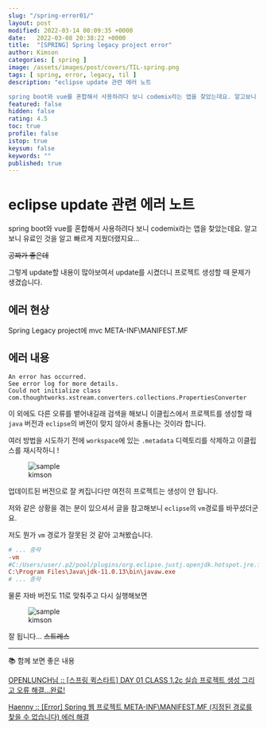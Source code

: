 ```yaml
---
slug: "/spring-error01/"
layout: post
modified: 2022-03-14 00:09:35 +0000
date:   2022-03-08 20:38:22 +0000
title:  "[SPRING] Spring legacy project error"
author: Kimson
categories: [ spring ]
image: /assets/images/post/covers/TIL-spring.png
tags: [ spring, error, legacy, til ]
description: "eclipse update 관련 에러 노트

spring boot와 vue를 혼합해서 사용하려다 보니 codemix라는 앱을 찾았는데요. 알고보니 유료인 것을 알고 빠르게 지웠더랬지요..."
featured: false
hidden: false
rating: 4.5
toc: true
profile: false
istop: true
keysum: false
keywords: ""
published: true
---
```


# eclipse update 관련 에러 노트

spring boot와 vue를 혼합해서 사용하려다 보니 codemix라는 앱을 찾았는데요. 알고보니 유료인 것을 알고 빠르게 지웠더랬지요...

<del>공짜가 좋은데</del>

그렇게 update할 내용이 많아보여서 update를 시켰더니 프로젝트 생성할 때 문제가 생겼습니다.

## 에러 현상

Spring Legacy project에 mvc META-INF\MANIFEST.MF

## 에러 내용

```plaintext
An error has occurred.
See error log for more details.
Could not initialize class com.thoughtworks.xstream.converters.collections.PropertiesConverter
```

이 외에도 다른 오류를 뱉어내길래 검색을 해보니 이클립스에서 프로젝트를 생성할 때 `java` 버전과 `eclipse`의 버전이 맞지 않아서 충돌나는 것이라 합니다.

여러 방법을 시도하기 전에 `workspace`에 있는 `.metadata` 디렉토리를 삭제하고 이클립스를 재시작하니 !

<figure className="text-center">
<span className="w-inline-block">
   <img src="/assets/images/post/error/spring-update-error01.png" alt="sample" title="sample" />
   <figcaption>kimson</figcaption>
</span>
</figure>

업데이트된 버전으로 잘 켜집니다만 여전히 프로젝트는 생성이 안 됩니다.

저와 같은 상황을 겪는 분이 있으셔서 글을 참고해보니 `eclipse`의 `vm`경로를 바꾸셨더군요.

저도 뭔가 `vm` 경로가 잘못된 것 같아 고쳐봤습니다.

```ini
# ... 중략
-vm
#C:/Users/user/.p2/pool/plugins/org.eclipse.justj.openjdk.hotspot.jre.full.win32.x86_64_17.0.1.v20211116-1657/jre/bin
C:\Program Files\Java\jdk-11.0.13\bin\javaw.exe
# ... 중략
```

물론 자바 버전도 11로 맞춰주고 다시 실행해보면

<figure className="text-center">
<span className="w-inline-block">
   <img src="/assets/images/post/error/spring-update-error02.png" alt="sample" title="sample" />
   <figcaption>kimson</figcaption>
</span>
</figure>

잘 됩니다... <del>스트레스</del>

-----

📚 함께 보면 좋은 내용

[OPENLUNCH님 :: [스프링 퀵스타트] DAY 01 CLASS 1.2c 실습 프로젝트 생성 그리고 오류 해결...완료!](https://openlunch.tistory.com/112)

[Haenny :: \[Error\] Spring 웹 프로젝트 META-INF\MANIFEST.MF \(지정된 경로를 찾을 수 없습니다\) 에러 해결](https://haenny.tistory.com/52)

